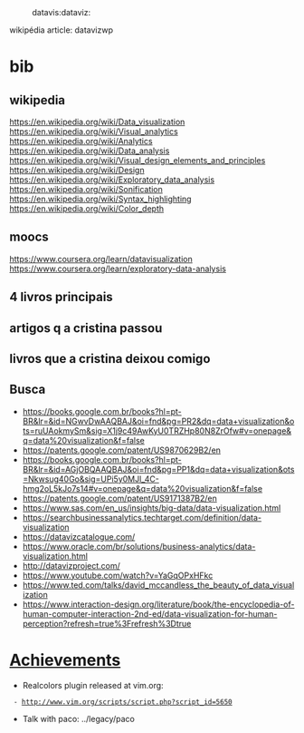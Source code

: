 :datavis:dataviz:

wikipédia article: datavizwp

= bib =
== wikipedia ==
https://en.wikipedia.org/wiki/Data_visualization
https://en.wikipedia.org/wiki/Visual_analytics
https://en.wikipedia.org/wiki/Analytics
https://en.wikipedia.org/wiki/Data_analysis
https://en.wikipedia.org/wiki/Visual_design_elements_and_principles
https://en.wikipedia.org/wiki/Design
https://en.wikipedia.org/wiki/Exploratory_data_analysis
https://en.wikipedia.org/wiki/Sonification
https://en.wikipedia.org/wiki/Syntax_highlighting
https://en.wikipedia.org/wiki/Color_depth

== moocs ==
https://www.coursera.org/learn/datavisualization
https://www.coursera.org/learn/exploratory-data-analysis

== 4 livros principais ==
== artigos q a cristina passou ==
== livros que a cristina deixou comigo ==
== Busca ==
* https://books.google.com.br/books?hl=pt-BR&lr=&id=NGwvDwAAQBAJ&oi=fnd&pg=PR2&dq=data+visualization&ots=ruUAokmySm&sig=X1j9c49AwKyU0TRZHp80N8ZrOfw#v=onepage&q=data%20visualization&f=false
* https://patents.google.com/patent/US9870629B2/en
* https://books.google.com.br/books?hl=pt-BR&lr=&id=AGjOBQAAQBAJ&oi=fnd&pg=PP1&dq=data+visualization&ots=Nkwsug40Go&sig=UPi5y0MJl_4C-hmg2oL5kJo7s14#v=onepage&q=data%20visualization&f=false
* https://patents.google.com/patent/US9171387B2/en
* https://www.sas.com/en_us/insights/big-data/data-visualization.html
* https://searchbusinessanalytics.techtarget.com/definition/data-visualization
* https://datavizcatalogue.com/
* https://www.oracle.com/br/solutions/business-analytics/data-visualization.html
* http://datavizproject.com/
* https://www.youtube.com/watch?v=YaGqOPxHFkc
* https://www.ted.com/talks/david_mccandless_the_beauty_of_data_visualization
* https://www.interaction-design.org/literature/book/the-encyclopedia-of-human-computer-interaction-2nd-ed/data-visualization-for-human-perception?refresh=true%3Frefresh%3Dtrue

= [[Achievements]] =
* Realcolors plugin released at vim.org:
  - http://www.vim.org/scripts/script.php?script_id=5650
* Talk with paco: ../legacy/paco
